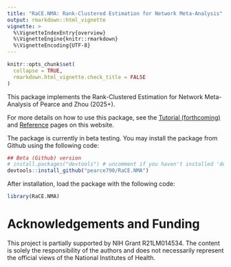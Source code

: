 ```yaml
---
title: "RaCE.NMA: Rank-Clustered Estimation for Network Meta-Analysis"
output: rmarkdown::html_vignette
vignette: >
  %\VignetteIndexEntry{overview}
  %\VignetteEngine{knitr::rmarkdown}
  %\VignetteEncoding{UTF-8}
---
```


```r
knitr::opts_chunk$set(
  collapse = TRUE,
  rmarkdown.html_vignette.check_title = FALSE
)
```

This package implements the Rank-Clustered Estimation for Network Meta-Analysis of Pearce and Zhou (2025+).

For more details on how to use this package, see the [Tutorial (forthcoming)](link) and [Reference](https://pearce790.github.io/RaCE.NMA/reference/index.html) pages on this website. 

The package is currently in beta testing. You may install the package from Github using the following code:
```r
## Beta (Github) version
# install.packages("devtools") # uncomment if you haven't installed 'devtools' before
devtools::install_github("pearce790/RaCE.NMA")
```

After installation, load the package with the following code:
```r
library(RaCE.NMA)
```

# Acknowledgements and Funding

This project is partially supported by NIH Grant R21LM014534. The content is solely the responsibility of the authors and does not necessarily represent the official views of the National Institutes of Health.
